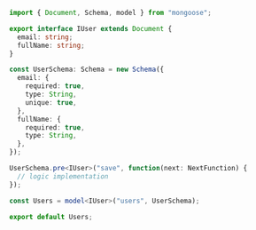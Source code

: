 <Meta title="Node/Mongoose model" />

```ts
import { Document, Schema, model } from "mongoose";

export interface IUser extends Document {
  email: string;
  fullName: string;
}

const UserSchema: Schema = new Schema({
  email: {
    required: true,
    type: String,
    unique: true,
  },
  fullName: {
    required: true,
    type: String,
  },
});

UserSchema.pre<IUser>("save", function(next: NextFunction) {
  // logic implementation
});

const Users = model<IUser>("users", UserSchema);

export default Users;
```
